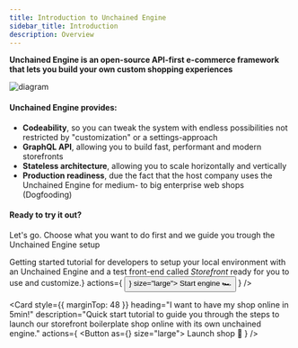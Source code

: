 ```yaml
---
title: Introduction to Unchained Engine
sidebar_title: Introduction
description: Overview
---
```


**Unchained Engine is an open-source API-first e-commerce framework that lets you build your own custom shopping experiences**
 
![diagram](./images/System-Architecture.png)

#### Unchained Engine provides:

- **Codeability**, so you can tweak the system with endless possibilities not restricted by "customization" or a settings-approach
- **GraphQL API**, allowing you to build fast, performant and modern storefronts
- **Stateless architecture**, allowing you to scale horizontally and vertically
- **Production readiness**, due the fact that the host company uses the Unchained Engine for medium- to big enterprise web shops (Dogfooding)

#### Ready to try it out?

Let's go. Choose what you want to do first and we guide you trough the Unchained Engine setup


<div style={{padding: '0 32px'}}>
  <Card
    style={{ marginTop: 32 }}
    heading="I want to start the engine for development!"
    description={<span>Getting started tutorial for developers to setup your local environment with an Unchained Engine and a test front-end called <i>Storefront</i> ready for you to use and customize.</span>}
    actions={
      <Button as={<Link to="/getting-started-development/" />} size="large">
        Start engine  🏎
      </Button>
    }
  />

  <Card
    style={{ marginTop: 48 }}
    heading="I want to have my shop online in 5min!"
    description="Quick start tutorial to guide you through the steps to launch our storefront boilerplate shop online with its own unchained engine."
    actions={
      <Button as={<Link to="/getting-started-deploy/" />} size="large">
        Launch shop 🚀
      </Button>
    }
  />
</div>
